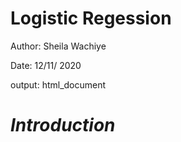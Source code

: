 # **Logistic Regession**

Author: Sheila Wachiye

Date:   12/11/ 2020

output: html_document

# *Introduction*

